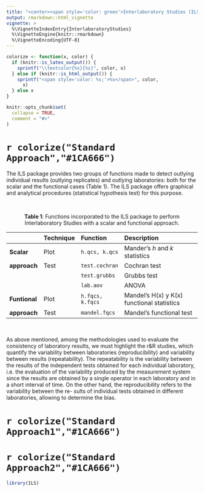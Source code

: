 ```yaml
---
title: "<center><span style='color: green'>Interlaboratory Studies (ILS)</span>"
output: rmarkdown::html_vignette
vignette: >
  %\VignetteIndexEntry{InterlaboratoryStudies}
  %\VignetteEngine{knitr::rmarkdown}
  %\VignetteEncoding{UTF-8}
---
```

<div class="text-justify">

```r
colorize <- function(x, color) {
  if (knitr::is_latex_output()) {
    sprintf("\\textcolor{%s}{%s}", color, x)
  } else if (knitr::is_html_output()) {
    sprintf("<span style='color: %s;'>%s</span>", color,
      x)
  } else x
}
```
```r
knitr::opts_chunk$set(
  collapse = TRUE,
  comment = "#>"
)
```

# `r colorize("Standard Approach","#1CA666")`

The ILS package provides two groups of functions made to detect outlying
individual results (outlying replicates) and outlying laboratories: both for the
scalar and the functional cases (Table 1). The ILS package offers graphical and
analytical procedures (statistical hypothesis test) for this purpose. 

<br>

<center> **Table 1**: Functions incorporated to the ILS package to perform Interlaboratory Studies with a scalar and functional approach. </center>

|                 | **Technique**  | **Function**   | **Description**                                         |
|:----------------|:------------------|:--------------------|:------------------------------------------------|
|**Scalar**       | Plot              |`h.qcs, k.qcs`       | Mander's $h$ and $k$ statistics                 |
|**approach**     | Test              |`test.cochran`       | Cochran test                                    |
|                 |                   |`test.grubbs`        | Grubbs test                                     |
|                 |                   |`lab.aov`            | ANOVA                                           |
|**Funtional**    | Plot              |`h.fqcs, k.fqcs`     | Mandel's H(x) y K(x) functional statistics      |
|**approach**     | Test              |`mandel.fqcs`        | Mandel's functional test                        |

<br>

<justify> As above mentioned, among the methodologies used to evaluate the consistency of laboratory results, we must highlight the r&R studies, which quantify the variability between laboratories (reproducibility) and variability between results (repeatability). The repeatability is the variability between the results of the independent tests obtained for each individual laboratory, i.e. the evaluation of the variability produced by the measurement system since the results are obtained by a single operator in each laboratory and in a short interval of time. On the other hand, the reproducibility refers to the variability between the re- sults of individual tests obtained in different laboratories, allowing to determine the bias.

# `r colorize("Standard Approach1","#1CA666")`

# `r colorize("Standard Approach2","#1CA666")`

```r
library(ILS)
```
